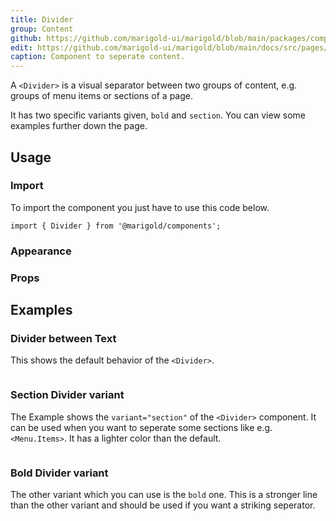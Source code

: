 ```yaml
---
title: Divider
group: Content
github: https://github.com/marigold-ui/marigold/blob/main/packages/components/src/Divider/Divider.tsx
edit: https://github.com/marigold-ui/marigold/blob/main/docs/src/pages/components/divider.mdx
caption: Component to seperate content.
---
```


A `<Divider>` is a visual separator between two groups of content,
e.g. groups of menu items or sections of a page.

It has two specific variants given, `bold` and `section`. You can view some examples further down the page.

<Preview>
  <DividerText />
</Preview>

## Usage

### Import

To import the component you just have to use this code below.

```tsx
import { Divider } from '@marigold/components';
```

### Appearance

<AppearanceTable component={title} />

### Props

<PropsTable />

## Examples

### Divider between Text

This shows the default behavior of the `<Divider>`.

```tsx preview file=components/Divider/divider-text.demo.tsx

```

### Section Divider variant

The Example shows the `variant="section"` of the `<Divider>` component. It can be used when you want to seperate some sections like e.g. `<Menu.Items>`. It has a lighter color than the default.

```tsx preview file=components/Divider/divider-section.demo.tsx

```

### Bold Divider variant

The other variant which you can use is the `bold` one. This is a stronger line than the other variant and should be used if you want a striking seperator.

```tsx preview file=components/Divider/divider-bold.demo.tsx

```
